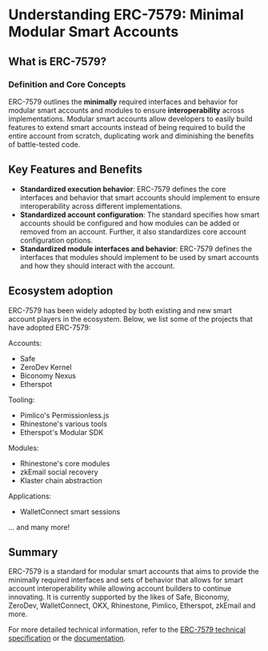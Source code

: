 # Understanding ERC-7579: Minimal Modular Smart Accounts

## What is ERC-7579?

### Definition and Core Concepts

ERC-7579 outlines the **minimally** required interfaces and behavior for modular smart accounts and modules to ensure **interoperability** across implementations. Modular smart accounts allow developers to easily build features to extend smart accounts instead of being required to build the entire account from scratch, duplicating work and diminishing the benefits of battle-tested code.

## Key Features and Benefits

- **Standardized execution behavior**: ERC-7579 defines the core interfaces and behavior that smart accounts should implement to ensure interoperability across different implementations.
- **Standardized account configuration**: The standard specifies how smart accounts should be configured and how modules can be added or removed from an account. Further, it also standardizes core account configuration options.
- **Standardized module interfaces and behavior**: ERC-7579 defines the interfaces that modules should implement to be used by smart accounts and how they should interact with the account.

## Ecosystem adoption

ERC-7579 has been widely adopted by both existing and new smart account players in the ecosystem. Below, we list some of the projects that have adopted ERC-7579:

Accounts:

- Safe
- ZeroDev Kernel
- Biconomy Nexus
- Etherspot

Tooling:

- Pimlico's Permissionless.js
- Rhinestone's various tools
- Etherspot's Modular SDK

Modules:

- Rhinestone's core modules
- zkEmail social recovery
- Klaster chain abstraction

Applications:

- WalletConnect smart sessions

... and many more!

## Summary

ERC-7579 is a standard for modular smart accounts that aims to provide the minimally required interfaces and sets of behavior that allows for smart account interoperability while allowing account builders to continue innovating. It is currently supported by the likes of Safe, Biconomy, ZeroDev, WalletConnect, OKX, Rhinestone, Pimlico, Etherspot, zkEmail and more.

For more detailed technical information, refer to the [ERC-7579 technical specification](https://eips.ethereum.org/EIPS/eip-7579) or the [documentation](https://erc7579.com/).
